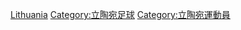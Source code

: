 {{Commonscat|Association football players from Lithuania}}

[[Category:各国足球运动员|Lithuania]]
[[Category:立陶宛足球|Category:立陶宛足球]]
[[Category:立陶宛運動員|Category:立陶宛運動員]]